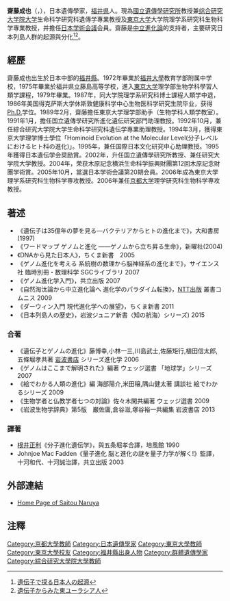 '''齋藤成也'''（{{lang-ja|さいとう なるや}}，{{bd|1957年|1月14日|||S}}），日本遺傳學家，[[福井縣|福井県]]人。現為[[國立遺傳學研究所|國立遺傳學研究所]]教授兼[[综合研究大学院大学|综合研究大学院大学]]生命科学研究科遺傳学專業教授及[[東京大学|東京大学]]大学院理学系研究科生物科学專業教授，并擔任[[日本學術會議|日本学術会議]]会員。齋藤是[[中立進化論|中立進化論]]的支持者，主要研究日本列島人群的起源與分化<ref>[http://www.athome-academy.jp/archive/biology/0000000180_all.html 遺伝子で探る日本人の起源]</ref><ref>[https://www.jstage.jst.go.jp/article/jgeography1889/111/6/111_6_832/_pdf 遺伝子からみた東ユーラシア人]</ref>。

== 經歷 ==
齋藤成也出生於日本中部的[[福井縣|福井縣]]。1972年畢業於[[福井大學|福井大學]]教育学部附属中学校，1975年畢業於福井県立藤島高等学校，進入[[東京大学|東京大学]]理学部生物学科學習人類学課程，1979年畢業。1987年，同大学院理学系研究科博士課程人類学中退，1986年美国得克萨斯大学休斯敦健康科学中心生物医科学研究生院毕业，获得[[哲學博士|Ph.D.]]学位。1989年2月，齋藤擔任東京大学理学部助手（生物学科人類学教室）。1991年1月，擔任国立遺傳學研究所進化遺伝研究部門助理教授。1992年10月，兼任綜合研究大学院大学生命科学研究科遺伝学專業助理教授。1994年3月，獲得東京大学理学博士學位「Hominoid Evolution at the Molecular Level(分子レベルにおけるヒト科の進化)」。1995年，兼任国際日本文化研究中心助理教授。1995年獲得日本遺伝学会奨励賞。2002年，升任国立遺傳學研究所教授、兼任研究大学院大学教授。2004年，荣获木原記念横浜生命科学振興財團第12回木原記念財團学術賞。2005年10月，當選日本学術会議第20期会員。2006年成為東京大学理学系研究科生物科学専攻教授。2006年兼任[[京都大学|京都大学]]理学研究科生物科学専攻教授。

== 著述 ==
*《遺伝子は35億年の夢を見る―バクテリアからヒトの進化まで》，大和書房 (1997)
*《ワードマップ ゲノムと進化 ――ゲノムから立ち昇る生命》，新曜社(2004)
*《DNAから見た日本人》，ちくま新書　2005
*《ゲノム進化を考える 系統樹の数理から脳神経系の進化まで》，サイエンス社 臨時別冊・数理科学 SGCライブラリ 2007
*《ゲノム進化学入門》，共立出版 2007
*《自然淘汰論から中立進化論へ 進化学のパラダイム転換》，[[NTT出版|NTT出版]] 叢書コムニス 2009
*《ダーウィン入門 現代進化学への展望》，ちくま新書 2011
*《日本列島人の歴史》，岩波ジュニア新書〈知の航海〉シリーズ) 2015

=== 合著 ===
* 《遺伝子とゲノムの進化》藤博幸,小林一三,川島武士,佐藤矩行,植田信太郎,五條堀孝共著 [[岩波書店|岩波書店]] シリーズ進化学 2006
* 《ゲノムはここまで解明された》編著 ウェッジ選書 「地球学」シリーズ　2007
* 《絵でわかる人類の進化》編 海部陽介,米田穣,隅山健太著 講談社 絵でわかるシリーズ 2009
* 《生物学者と仏教学者七つの対論》佐々木閑共編著 ウェッジ選書 2009
* 《岩波生物学辞典》第5版　巌佐庸,倉谷滋,塚谷裕一共編集 岩波書店 2013

=== 譯著 ===
* [[根井正利|根井正利]]《分子進化遺伝学》，與五条堀孝合譯，培風館 1990
* Johnjoe Mac Fadden《量子進化 脳と進化の謎を量子力学が解く!》監譯，十河和代、十河誠治譯，共立出版 2003

== 外部連結 ==
* [https://web.archive.org/web/20160415210627/http://sayer.lab.nig.ac.jp/~saitou/index-j.html Home Page of Saitou Naruya]

== 注釋 ==
<references />

{{Authority control}}
{{DEFAULTSORT:saito naruya}}
[[Category:京都大學教師|Category:京都大學教師]]
[[Category:日本遺傳學家|Category:日本遺傳學家]]
[[Category:東京大學教師|Category:東京大學教師]]
[[Category:東京大學校友|Category:東京大學校友]]
[[Category:福井縣出身人物|Category:福井縣出身人物]]
[[Category:群體遺傳學家|Category:群體遺傳學家]]
[[Category:綜合研究大學院大學教師|Category:綜合研究大學院大學教師]]